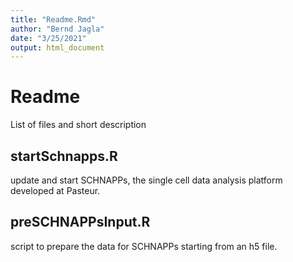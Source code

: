 ```yaml
---
title: "Readme.Rmd"
author: "Bernd Jagla"
date: "3/25/2021"
output: html_document
---
```


# Readme

List of files and short description

## startSchnapps.R
update and start SCHNAPPs, the single cell data analysis platform developed at Pasteur.

## preSCHNAPPsInput.R
script to prepare the data for SCHNAPPs starting from an h5 file.

